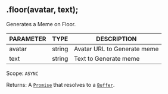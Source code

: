 ## .floor(avatar, text);
Generates a Meme on Floor.

| PARAMETER   | TYPE   | DESCRIPTION                                    |
| ----------- | ------ | ---------------------------------------------- |
| avatar      | string | Avatar URL to Generate meme                    |
| text        | string | Text to Generate meme                          |

Scope: `ASYNC`

Returns: A [`Promise`](https://developer.mozilla.org/en-US/docs/Web/JavaScript/Reference/Global_Objects/Promise) that resolves to a [`Buffer`](https://nodejs.org/dist/latest/docs/api/buffer.html#buffer_class_buffer).